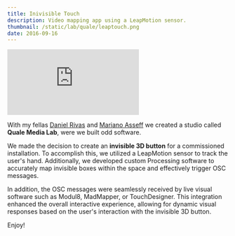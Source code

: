 ```yaml
---
title: Inivisible Touch
description: Video mapping app using a LeapMotion sensor.
thumbnail: /static/lab/quale/leaptouch.png
date: 2016-09-16
---
```


<iframe
  className="w-full aspect-video"
  src="http://player.vimeo.com/video/134560602"
  frameborder="0"
  webkitallowfullscreen=""
  mozallowfullscreen=""
  allowfullscreen
></iframe>

With my fellas [Daniel Rivas](http://daninjafx.com/) and [Mariano Asseff](https://www.themotioncube.art/) we created a studio called **Quale Media Lab**, were we built odd software.

We made the decision to create an **invisible 3D button** for a commissioned installation. To accomplish this, we utilized a LeapMotion sensor to track the user's hand. Additionally, we developed custom Processing software to accurately map invisible boxes within the space and effectively trigger OSC messages.

In addition, the OSC messages were seamlessly received by live visual software such as Modul8, MadMapper, or TouchDesigner. This integration enhanced the overall interactive experience, allowing for dynamic visual responses based on the user's interaction with the invisible 3D button.

Enjoy!
